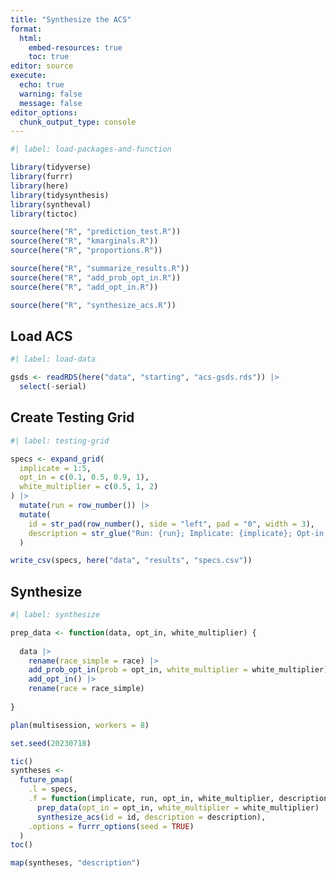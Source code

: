 ```yaml
---
title: "Synthesize the ACS"
format: 
  html:
    embed-resources: true
    toc: true
editor: source
execute:
  echo: true
  warning: false
  message: false
editor_options: 
  chunk_output_type: console
---
```


```r
#| label: load-packages-and-function

library(tidyverse)
library(furrr)
library(here)
library(tidysynthesis)
library(syntheval)
library(tictoc)

source(here("R", "prediction_test.R"))
source(here("R", "kmarginals.R"))
source(here("R", "proportions.R"))

source(here("R", "summarize_results.R"))
source(here("R", "add_prob_opt_in.R"))
source(here("R", "add_opt_in.R"))

source(here("R", "synthesize_acs.R"))

```

## Load ACS

```r
#| label: load-data

gsds <- readRDS(here("data", "starting", "acs-gsds.rds")) |>
  select(-serial)

```

## Create Testing Grid

```r
#| label: testing-grid

specs <- expand_grid(
  implicate = 1:5, 
  opt_in = c(0.1, 0.5, 0.9, 1),
  white_multiplier = c(0.5, 1, 2)
) |>
  mutate(run = row_number()) |>
  mutate(
    id = str_pad(row_number(), side = "left", pad = "0", width = 3),
    description = str_glue("Run: {run}; Implicate: {implicate}; Opt-in: {opt_in}; White Mulitplier: {white_multiplier}")
  )

write_csv(specs, here("data", "results", "specs.csv"))

```

## Synthesize

```r
#| label: synthesize

prep_data <- function(data, opt_in, white_multiplier) {
  
  data |>
    rename(race_simple = race) |>
    add_prob_opt_in(prob = opt_in, white_multiplier = white_multiplier) |>
    add_opt_in() |>
    rename(race = race_simple)
  
}

plan(multisession, workers = 8)

set.seed(20230718)

tic()
syntheses <- 
  future_pmap(
    .l = specs,
    .f = function(implicate, run, opt_in, white_multiplier, description, id) gsds |>
      prep_data(opt_in = opt_in, white_multiplier = white_multiplier) |>
      synthesize_acs(id = id, description = description),
    .options = furrr_options(seed = TRUE)
  )
toc()

map(syntheses, "description")

```
